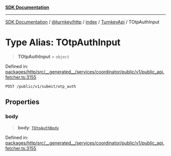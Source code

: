 [**SDK Documentation**](../../../../../../README.mdx)

***

[SDK Documentation](../../../../../../packages.mdx) / [@turnkey/http](../../../../README.mdx) / [index](../../../README.mdx) / [TurnkeyApi](../README.mdx) / TOtpAuthInput

# Type Alias: TOtpAuthInput

> **TOtpAuthInput** = `object`

Defined in: [packages/http/src/\_\_generated\_\_/services/coordinator/public/v1/public\_api.fetcher.ts:3155](https://github.com/tkhq/sdk/blob/fd49bfe86475c8603b3eb385aa101efa36fa32fc/packages/http/src/__generated__/services/coordinator/public/v1/public_api.fetcher.ts#L3155)

`POST /public/v1/submit/otp_auth`

## Properties

### body

> **body**: [`TOtpAuthBody`](TOtpAuthBody.mdx)

Defined in: [packages/http/src/\_\_generated\_\_/services/coordinator/public/v1/public\_api.fetcher.ts:3155](https://github.com/tkhq/sdk/blob/fd49bfe86475c8603b3eb385aa101efa36fa32fc/packages/http/src/__generated__/services/coordinator/public/v1/public_api.fetcher.ts#L3155)
